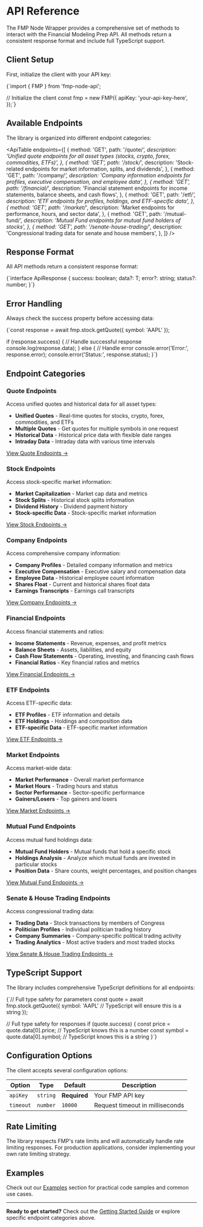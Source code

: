 # API Reference

The FMP Node Wrapper provides a comprehensive set of methods to interact
with the Financial Modeling Prep API. All methods return a consistent
response format and include full TypeScript support.

## Client Setup

First, initialize the client with your API key:

<CodeBlock language="typescript">
{`import { FMP } from 'fmp-node-api';

// Initialize the client
const fmp = new FMP({
apiKey: 'your-api-key-here',
});`}

</CodeBlock>

## Available Endpoints

The library is organized into different endpoint categories:

<ApiTable
  endpoints={[
    {
      method: 'GET',
      path: '/quote/*',
      description:
        'Unified quote endpoints for all asset types (stocks, crypto, forex, commodities, ETFs)',
    },
    {
      method: 'GET',
      path: '/stock/*',
      description: 'Stock-related endpoints for market information, splits, and dividends',
    },
    {
      method: 'GET',
      path: '/company/*',
      description:
        'Company information endpoints for profiles, executive compensation, and employee data',
    },
    {
      method: 'GET',
      path: '/financial/*',
      description:
        'Financial statement endpoints for income statements, balance sheets, and cash flows',
    },
    {
      method: 'GET',
      path: '/etf/*',
      description: 'ETF endpoints for profiles, holdings, and ETF-specific data',
    },
    {
      method: 'GET',
      path: '/market/*',
      description: 'Market endpoints for performance, hours, and sector data',
    },
    {
      method: 'GET',
      path: '/mutual-fund/*',
      description: 'Mutual Fund endpoints for mutual fund holders of stocks',
    },
    {
      method: 'GET',
      path: '/senate-house-trading/*',
      description: 'Congressional trading data for senate and house members',
    },
  ]}
/>

## Response Format

All API methods return a consistent response format:

<CodeBlock language="typescript">
  {`interface ApiResponse<T> {
    success: boolean;
    data?: T;
    error?: string;
    status?: number;
}`}
</CodeBlock>

## Error Handling

Always check the success property before accessing data:

<CodeBlock language="typescript">
{`const response = await fmp.stock.getQuote({ symbol: 'AAPL' });

if (response.success) {
// Handle successful response
console.log(response.data);
} else {
// Handle error
console.error('Error:', response.error);
console.error('Status:', response.status);
}`}

</CodeBlock>

## Endpoint Categories

### Quote Endpoints

Access unified quotes and historical data for all asset types:

- **Unified Quotes** - Real-time quotes for stocks, crypto, forex, commodities, and ETFs
- **Multiple Quotes** - Get quotes for multiple symbols in one request
- **Historical Data** - Historical price data with flexible date ranges
- **Intraday Data** - Intraday data with various time intervals

[View Quote Endpoints →](/docs/api/quote)

### Stock Endpoints

Access stock-specific market information:

- **Market Capitalization** - Market cap data and metrics
- **Stock Splits** - Historical stock splits information
- **Dividend History** - Dividend payment history
- **Stock-specific Data** - Stock-specific market information

[View Stock Endpoints →](/docs/api/stock)

### Company Endpoints

Access comprehensive company information:

- **Company Profiles** - Detailed company information and metrics
- **Executive Compensation** - Executive salary and compensation data
- **Employee Data** - Historical employee count information
- **Shares Float** - Current and historical shares float data
- **Earnings Transcripts** - Earnings call transcripts

[View Company Endpoints →](/docs/api/company)

### Financial Endpoints

Access financial statements and ratios:

- **Income Statements** - Revenue, expenses, and profit metrics
- **Balance Sheets** - Assets, liabilities, and equity
- **Cash Flow Statements** - Operating, investing, and financing cash flows
- **Financial Ratios** - Key financial ratios and metrics

[View Financial Endpoints →](/docs/api/financial)

### ETF Endpoints

Access ETF-specific data:

- **ETF Profiles** - ETF information and details
- **ETF Holdings** - Holdings and composition data
- **ETF-specific Data** - ETF-specific market information

[View ETF Endpoints →](/docs/api/etf)

### Market Endpoints

Access market-wide data:

- **Market Performance** - Overall market performance
- **Market Hours** - Trading hours and status
- **Sector Performance** - Sector-specific performance
- **Gainers/Losers** - Top gainers and losers

[View Market Endpoints →](/docs/api/market)

### Mutual Fund Endpoints

Access mutual fund holdings data:

- **Mutual Fund Holders** - Mutual funds that hold a specific stock
- **Holdings Analysis** - Analyze which mutual funds are invested in particular stocks
- **Position Data** - Share counts, weight percentages, and position changes

[View Mutual Fund Endpoints →](/docs/api/mutual-fund)

### Senate & House Trading Endpoints

Access congressional trading data:

- **Trading Data** - Stock transactions by members of Congress
- **Politician Profiles** - Individual politician trading history
- **Company Summaries** - Company-specific political trading activity
- **Trading Analytics** - Most active traders and most traded stocks

[View Senate & House Trading Endpoints →](/docs/api/senate-house)

## TypeScript Support

The library includes comprehensive TypeScript definitions for all
endpoints:

<CodeBlock language="typescript">
{`// Full type safety for parameters
const quote = await fmp.stock.getQuote({ 
    symbol: 'AAPL' // TypeScript will ensure this is a string
});

// Full type safety for responses
if (quote.success) {
const price = quote.data[0].price; // TypeScript knows this is a number
const symbol = quote.data[0].symbol; // TypeScript knows this is a string
}`}

</CodeBlock>

## Configuration Options

The client accepts several configuration options:

| Option    | Type     | Default      | Description                     |
| --------- | -------- | ------------ | ------------------------------- |
| `apiKey`  | `string` | **Required** | Your FMP API key                |
| `timeout` | `number` | `10000`      | Request timeout in milliseconds |

## Rate Limiting

The library respects FMP's rate limits and will automatically handle
rate limiting responses. For production applications, consider
implementing your own rate limiting strategy.

## Examples

Check out our [Examples](/docs/examples) section for
practical code samples and common use cases.

---

**Ready to get started?** Check out the [Getting Started Guide](/docs/getting-started) or explore
specific endpoint categories above.
